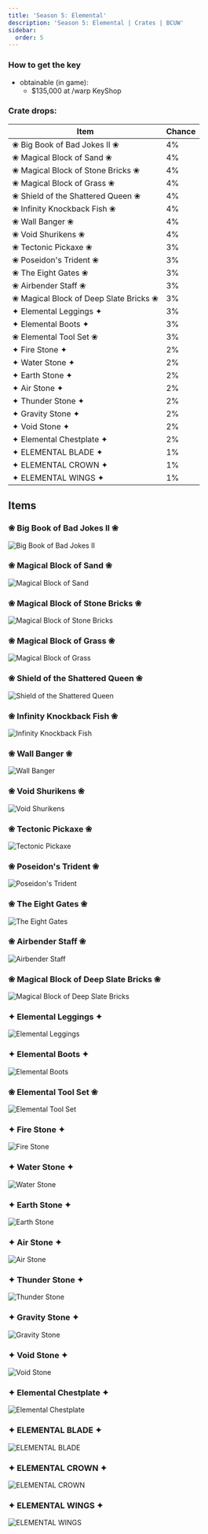 ```yaml
---
title: 'Season 5: Elemental'
description: 'Season 5: Elemental | Crates | BCUW'
sidebar:
  order: 5
---
```


### How to get the key
- obtainable (in game):
  - $135,000 at /warp KeyShop

### Crate drops:

| Item                          | Chance |
|-------------------------------|--------|
| ❀ Big Book of Bad Jokes II ❀ | 4%     |
| ❀ Magical Block of Sand ❀    | 4%     |
| ❀ Magical Block of Stone Bricks ❀ | 4% |
| ❀ Magical Block of Grass ❀   | 4%     |
| ❀ Shield of the Shattered Queen ❀ | 4% |
| ❀ Infinity Knockback Fish ❀  | 4%     |
| ❀ Wall Banger ❀              | 4%     |
| ❀ Void Shurikens ❀           | 4%     |
| ❀ Tectonic Pickaxe ❀         | 3%     |
| ❀ Poseidon's Trident ❀       | 3%     |
| ❀ The Eight Gates ❀          | 3%     |
| ❀ Airbender Staff ❀          | 3%     |
| ❀ Magical Block of Deep Slate Bricks ❀ | 3% |
| ✦ Elemental Leggings ✦       | 3%     |
| ✦ Elemental Boots ✦          | 3%     |
| ❀ Elemental Tool Set ❀       | 3%     |
| ✦ Fire Stone ✦               | 2%     |
| ✦ Water Stone ✦              | 2%     |
| ✦ Earth Stone ✦              | 2%     |
| ✦ Air Stone ✦                | 2%     |
| ✦ Thunder Stone ✦            | 2%     |
| ✦ Gravity Stone ✦            | 2%     |
| ✦ Void Stone ✦               | 2%     |
| ✦ Elemental Chestplate ✦     | 2%     |
| ✦ ELEMENTAL BLADE ✦          | 1%     |
| ✦ ELEMENTAL CROWN ✦          | 1%     |
| ✦ ELEMENTAL WINGS ✦          | 1%     |

## Items

### ❀ Big Book of Bad Jokes II ❀
![Big Book of Bad Jokes II](https://cdn.bcuw.xyz/2D/elemental/big_book_of_bad_jokes_ii.png)

### ❀ Magical Block of Sand ❀
![Magical Block of Sand](https://cdn.bcuw.xyz/2D/elemental/magical_block_of_sand.png)

### ❀ Magical Block of Stone Bricks ❀
![Magical Block of Stone Bricks](https://cdn.bcuw.xyz/2D/elemental/magical_block_of_stone_bricks.png)

### ❀ Magical Block of Grass ❀
![Magical Block of Grass](https://cdn.bcuw.xyz/2D/elemental/magical_block_of_grass.png)

### ❀ Shield of the Shattered Queen ❀
![Shield of the Shattered Queen](https://cdn.bcuw.xyz/2D/elemental/shield_of_the_shattered_queen.png)

### ❀ Infinity Knockback Fish ❀
![Infinity Knockback Fish](https://cdn.bcuw.xyz/2D/elemental/infinity_knockback_fish.png)

### ❀ Wall Banger ❀
![Wall Banger](https://cdn.bcuw.xyz/2D/elemental/wall_banger.png)

### ❀ Void Shurikens ❀
![Void Shurikens](https://cdn.bcuw.xyz/2D/elemental/void_shurikens.png)

### ❀ Tectonic Pickaxe ❀
![Tectonic Pickaxe](https://cdn.bcuw.xyz/2D/elemental/tectonic_pickaxe.png)

### ❀ Poseidon's Trident ❀
![Poseidon's Trident](https://cdn.bcuw.xyz/2D/elemental/poseidons_trident.png)

### ❀ The Eight Gates ❀
![The Eight Gates](https://cdn.bcuw.xyz/2D/elemental/the_eight_gates.png)

### ❀ Airbender Staff ❀
![Airbender Staff](https://cdn.bcuw.xyz/2D/elemental/airbender_staff.png)

### ❀ Magical Block of Deep Slate Bricks ❀
![Magical Block of Deep Slate Bricks](https://cdn.bcuw.xyz/2D/elemental/magical_block_of_deep_slate_bricks.png)

### ✦ Elemental Leggings ✦
![Elemental Leggings](https://cdn.bcuw.xyz/2D/elemental/elemental_leggings.png)

### ✦ Elemental Boots ✦
![Elemental Boots](https://cdn.bcuw.xyz/2D/elemental/elemental_boots.png)

### ❀ Elemental Tool Set ❀
![Elemental Tool Set](https://cdn.bcuw.xyz/2D/elemental/elemental_tool_set.png)

### ✦ Fire Stone ✦
![Fire Stone](https://cdn.bcuw.xyz/2D/elemental/fire_stone.png)

### ✦ Water Stone ✦
![Water Stone](https://cdn.bcuw.xyz/2D/elemental/water_stone.png)

### ✦ Earth Stone ✦
![Earth Stone](https://cdn.bcuw.xyz/2D/elemental/earth_stone.png)

### ✦ Air Stone ✦
![Air Stone](https://cdn.bcuw.xyz/2D/elemental/air_stone.png)

### ✦ Thunder Stone ✦
![Thunder Stone](https://cdn.bcuw.xyz/2D/elemental/thunder_stone.png)

### ✦ Gravity Stone ✦
![Gravity Stone](https://cdn.bcuw.xyz/2D/elemental/gravity_stone.png)

### ✦ Void Stone ✦
![Void Stone](https://cdn.bcuw.xyz/2D/elemental/void_stone.png)

### ✦ Elemental Chestplate ✦
![Elemental Chestplate](https://cdn.bcuw.xyz/2D/elemental/elemental_chestplate.png)

### ✦ ELEMENTAL BLADE ✦
![ELEMENTAL BLADE](https://cdn.bcuw.xyz/2D/elemental/elemental_blade.png)

### ✦ ELEMENTAL CROWN ✦
![ELEMENTAL CROWN](https://cdn.bcuw.xyz/2D/elemental/elemental_crown.png)

### ✦ ELEMENTAL WINGS ✦
![ELEMENTAL WINGS](https://cdn.bcuw.xyz/2D/elemental/elemental_wings.png)
